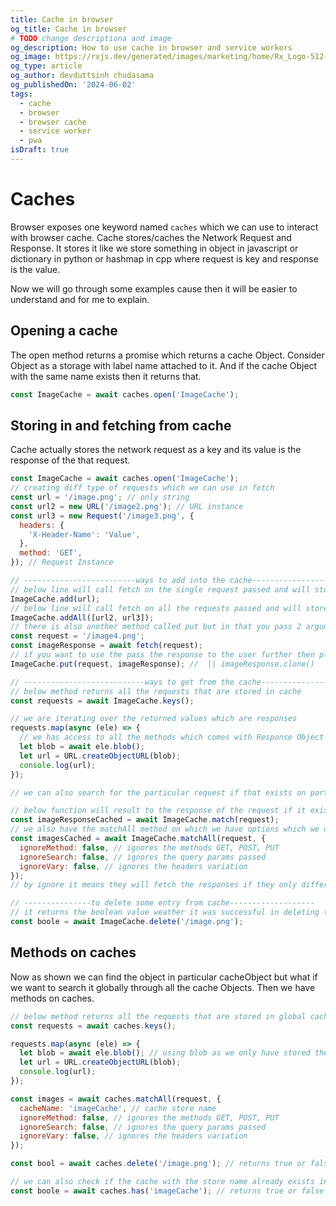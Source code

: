 ```yaml
---
title: Cache in browser
og_title: Cache in browser
# TODO change descriptiona and image
og_description: How to use cache in browser and service workers
og_image: https://rxjs.dev/generated/images/marketing/home/Rx_Logo-512-512.png
og_type: article
og_author: devduttsinh chudasama
og_publishedOn: '2024-06-02'
tags:
  - cache
  - browser
  - browser cache
  - service worker
  - pwa
isDraft: true
---
```


# Caches

Browser exposes one keyword named `caches` which we can use to interact with browser cache. Cache stores/caches the Network Request and Response. It stores it like we store something in object in javascript or dictionary in python or hashmap in cpp where request is key and response is the value.

Now we will go through some examples cause then it will be easier to understand and for me to explain.

## Opening a cache

The open method returns a promise which returns a cache Object. Consider Object as a storage with label name attached to it. And if the cache Object with the same name exists then it returns that.

```js
const ImageCache = await caches.open('ImageCache');
```

## Storing in and fetching from cache

Cache actually stores the network request as a key and its value is the response of the that request.

```js
const ImageCache = await caches.open('ImageCache');
// creating diff type of requests which we can use in fetch
const url = '/image.png'; // only string
const url2 = new URL('/image2.png'); // URL instance
const url3 = new Request('/image3.png', {
  headers: {
    'X-Header-Name': 'Value',
  },
  method: 'GET',
}); // Request Instance

// -------------------------ways to add into the cache-------------------
// below line will call fetch on the single request passed and will store the response in cache
ImageCache.add(url);
// below line will call fetch on all the requests passed and will store the response in cache
ImageCache.addAll([url2, url3]);
// there is also another method called put but in that you pass 2 argument request and response which is key and value for cache
const request = '/image4.png';
const imageResponse = await fetch(request);
// if you want to use the pass the response to the user further then please call the clone method on response because you cant use the the response object to store in cache and send to user we need to clone it.
ImageCache.put(request, imageResponse); //  || imageResponse.clone()

// ---------------------------ways to get from the cache--------------------
// below method returns all the requests that are stored in cache
const requests = await ImageCache.keys();

// we are iterating over the returned values which are responses
requests.map(async (ele) => {
  // we has access to all the methods which comes with Response Object like json, blob, arrayBuffer, etc..
  let blob = await ele.blob();
  let url = URL.createObjectURL(blob);
  console.log(url);
});

// we can also search for the particular request if that exists on particular cacheObject

// below function will result to the response of the request if it exists on cache or it will return undefined
const imageResponseCached = await ImageCache.match(request);
// we also have the matchAll method on which we have options which we can pass and get the appropriate list of responses if they are stored in cache.
const imagesCached = await ImageCache.matchAll(request, {
  ignoreMethod: false, // ignores the methods GET, POST, PUT
  ignoreSearch: false, // ignores the query params passed
  ignoreVary: false, // ignores the headers variation
});
// by ignore it means they will fetch the responses if they only differ in method, search and headers are different

// ---------------to delete some entry from cache-------------------
// it returns the boolean value weather it was successful in deleting the entry or not
const boole = await ImageCache.delete('/image.png');
```

## Methods on caches

Now as shown we can find the object in particular cacheObject but what if we want to search it globally through all the cache Objects. Then we have methods on caches.

```js
// below method returns all the requests that are stored in global cache throughout all cache stores/objects
const requests = await caches.keys();

requests.map(async (ele) => {
  let blob = await ele.blob(); // using blob as we only have stored the images
  let url = URL.createObjectURL(blob);
  console.log(url);
});

const images = await caches.matchAll(request, {
  cacheName: 'imageCache', // cache store name
  ignoreMethod: false, // ignores the methods GET, POST, PUT
  ignoreSearch: false, // ignores the query params passed
  ignoreVary: false, // ignores the headers variation
});

const bool = await caches.delete('/image.png'); // returns true or false

// we can also check if the cache with the store name already exists in caches or not with has method
const boole = await caches.has('imageCache'); // returns true or false
```
